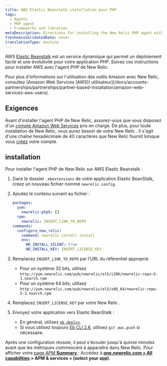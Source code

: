 ```yaml
---
title: AWS Elastic Beanstalk installation pour PHP
tags:
  - Agents
  - PHP agent
  - Frameworks and libraries
metaDescription: Directions for installing the New Relic PHP agent with Elastic Beanstalk.
freshnessValidatedDate: never
translationType: machine
---
```


AWS [Elastic Beanstalk](https://aws.amazon.com/elasticbeanstalk) est un service dynamique qui permet un déploiement facile et une évolutivité pour votre application PHP. Suivez ces instructions pour installer AWS avec l&apos;agent PHP de New Relic.

<Callout variant="tip">
  Pour plus d&apos;informations sur l&apos;utilisation des outils Amazon avec New Relic, consultez [Amazon Web Services (AWS)) utilisateur](/docs/accounts-partnerships/partnerships/partner-based-installation/amazon-web-services-aws-users).
</Callout>

## Exigences

Avant d&apos;installer l&apos;agent PHP de New Relic, assurez-vous que vous disposez d&apos;un [compte Amazon Web Services](http://aws.amazon.com/elasticbeanstalk/ "Le lien s'ouvre dans une nouvelle fenêtre") pris en charge. De plus, pour toute installation de New Relic, vous aurez besoin de votre New Relic <InlinePopover type="licenseKey" />. Il s&apos;agit d&apos;une chaîne hexadécimale de 40 caractères que New Relic fournit lorsque vous [créez](http://newrelic.com/signup "Le lien s'ouvre dans une nouvelle fenêtre") votre compte.

## installation

Pour installer l&apos;agent PHP de New Relic sur AWS Elastic Beanstalk :

1. Dans le dossier `.ebextensions` de votre application Elastic BeanStalk, créez un nouveau fichier nommé `newrelic.config`.

2. Ajoutez le contenu suivant au fichier :

   ```yml
   packages:
     yum:
       newrelic-php5: []
     rpm:
       newrelic: INSERT_LINK_TO_REPO
   commands:
     configure_new_relic:
       command: newrelic-install install
       env:
         NR_INSTALL_SILENT: true
         NR_INSTALL_KEY: INSERT_LICENSE_KEY
   ```

3. Remplacez `INSERT_LINK_TO_REPO` par l’URL du référentiel approprié.

   * Pour un système 32 bits, utilisez `http://yum.newrelic.com/pub/newrelic/el5/i386/newrelic-repo-5-3.noarch.rpm`
   * Pour un système 64 bits, utilisez `http://yum.newrelic.com/pub/newrelic/el5/x86_64/newrelic-repo-5-3.noarch.rpm`

4. Remplacez `INSERT_LICENSE_KEY` par votre New Relic <InlinePopover type="licenseKey" />.

5. Envoyez votre application vers Elastic BeanStalk :

   * En général, utilisez [`eb deploy`](http://docs.aws.amazon.com/elasticbeanstalk/latest/dg/eb3-deploy.html).
   * Si vous utilisez toujours [Eb CLI 2.6](http://docs.aws.amazon.com/elasticbeanstalk/latest/dg/eb-cli.html), utilisez `git aws.push` si nécessaire.

Après une configuration réussie, il peut s&apos;écouler jusqu&apos;à quinze minutes avant que les métriques commencent à apparaître dans New Relic. Pour afficher votre [page APM <DNT>**Summary**</DNT> ](/docs/apm/applications-menu/monitoring/applications-overview-dashboard): Accédez à <DNT>**[one.newrelic.com &gt; All capabilities](https://one.newrelic.com/all-capabilities) &gt; APM &amp; services &gt; (select your app)**</DNT>.